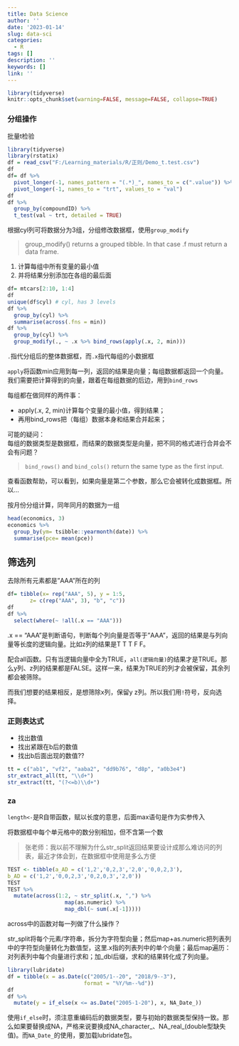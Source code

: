 ```yaml
---
title: Data Science
author: ''
date: '2023-01-14'
slug: data-sci
categories:
  - R
tags: []
description: ''
keywords: []
link: ''
---
```


```r
library(tidyverse)
knitr::opts_chunk$set(warning=FALSE, message=FALSE, collapse=TRUE)
```

### 分组操作


批量t检验

```r
library(tidyverse)
library(rstatix)
df = read_csv("F:/Learning_materials/R/正则/Demo_t.test.csv")
df
df= df %>% 
  pivot_longer(-1, names_pattern = "(.*)_", names_to = c(".value")) %>% 
  pivot_longer(-1, names_to = "trt", values_to = "val")
df
df %>% 
  group_by(compoundID) %>% 
  t_test(val ~ trt, detailed = TRUE)
```



根据cyl列可将数据分为3组，分组修改数据框，使用`group_modify`

> group_modify() returns a grouped tibble. In that case .f must return a data frame.




1. 计算每组中所有变量的最小值
2. 并将结果分别添加在各组的最后面

```r
df= mtcars[2:10, 1:4] 
df
unique(df$cyl) # cyl, has 3 levels
df %>% 
  group_by(cyl) %>% 
  summarise(across(.fns = min))
df %>% 
  group_by(cyl) %>% 
  group_modify(., ~ .x %>% bind_rows(apply(.x, 2, min)))
```

`.`指代分组后的整体数据框，而`.x`指代每组的小数据框


`apply`将函数min应用到每一列，返回的结果是向量；每组数据都返回一个向量。我们需要把计算得到的向量，跟着在每组数据的后边，用到`bind_rows`


每组都在做同样的两件事：

- apply(.x, 2, min)计算每个变量的最小值，得到结果；
- 再用bind_rows把（每组）数据本身和结果合并起来；


可能的疑问：  
每组的数据类型是数据框，而结果的数据类型是向量，把不同的格式进行合并会不会有问题？

> `bind_rows()` and `bind_cols()` return the same type as the first input.

查看函数帮助，可以看到，如果向量是第二个参数，那么它会被转化成数据框。所以...


按月份分组计算，同年同月的数据为一组


```r
head(economics, 3)
economics %>% 
  group_by(ym= tsibble::yearmonth(date)) %>% 
  summarise(pce= mean(pce))
```







## 筛选列

去除所有元素都是"AAA"所在的列

```r
df= tibble(x= rep("AAA", 5), y = 1:5,
       z= c(rep("AAA", 3), "b", "c"))
df
df %>% 
  select(where(~ !all(.x == "AAA")))
```

.x == "AAA"是判断语句，判断每个列向量是否等于"AAA"，返回的结果是与列向量等长度的逻辑向量。比如z列的结果是T T T F F。

配合all函数。只有当逻辑向量中全为TRUE，`all(逻辑向量)`的结果才是TRUE。那么y列、z列的结果都是FALSE。这样一来，结果为TRUE的列才会被保留，其余列都会被筛除。

而我们想要的结果相反，是想筛除x列，保留y z列。所以我们用`!`符号，反向选择。




### 正则表达式

- 找出数值
- 找出紧跟在b后的数值
- 找出b后面出现的数值??

```r
tt = c("ab1", "vf2", "aaba2", "dd9b76", "d8p", "a0b3e4")
str_extract_all(tt, "\\d+") 
str_extract(tt, "(?<=b)\\d+")

```








### za


`length<-`是R自带函数，赋以长度的意思，后面max语句是作为实参传入



将数据框中每个单元格中的数分别相加，但不含第一个数

> 张老师：我以前不理解为什么str_split返回结果要设计成那么难访问的列表，最近才体会到，在数据框中使用是多么方便


```r
TEST <- tibble(a_AD = c('1,2','0,2,3','2,0','0,0,2,3'), 
b_AD = c('1,2','0,0,2,3','0,2,0,3','2,0'))
TEST
TEST %>% 
  mutate(across(1:2, ~ str_split(.x, ",") %>% 
                  map(as.numeric) %>% 
                  map_dbl(~ sum(.x[-1]))))
```

across中的函数对每一列做了什么操作？

str_split将每个元素/字符串，拆分为字符型向量；然后map+as.numeric把列表列中的字符型向量转化为数值型，这里.x指的列表列中的单个向量；最后map遍历：对列表列中每个向量进行求和；加_dbl后缀，求和的结果转化成了列向量。


```r
library(lubridate)
df = tibble(x = as.Date(c("2005/1--20", "2018/9--3"), 
                        format = "%Y/%m--%d"))
df
df %>% 
  mutate(y = if_else(x <= as.Date("2005-1-20"), x, NA_Date_))
```

使用`if_else`时，须注意重编码后的数据类型，要与初始的数据类型保持一致。那么如果要替换成NA，严格来说要换成NA_character_、NA_real_(double型缺失值)。而`NA_Date_`的使用，要加载lubridate包。






